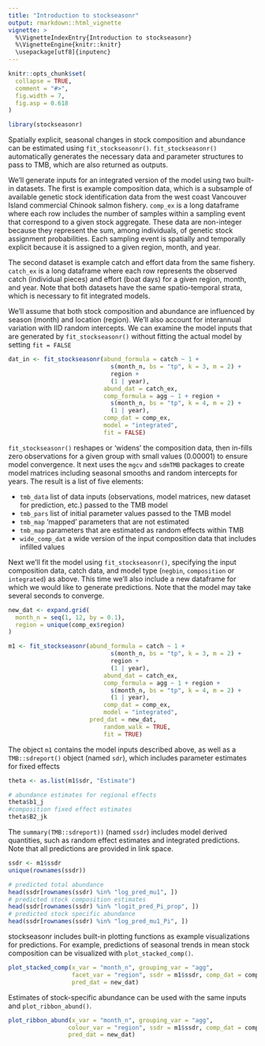 ```yaml
---
title: "Introduction to stockseasonr"
output: rmarkdown::html_vignette
vignette: >
  %\VignetteIndexEntry{Introduction to stockseasonr}
  %\VignetteEngine{knitr::knitr}
  \usepackage[utf8]{inputenc}
---
```


```r
knitr::opts_chunk$set(
  collapse = TRUE,
  comment = "#>",
  fig.width = 7,
  fig.asp = 0.618
)
```

```r
library(stockseasonr)
```

Spatially explicit, seasonal changes in stock composition and abundance can be estimated using `fit_stockseasonr()`. `fit_stockseasonr()` automatically generates the necessary data and parameter structures to pass to TMB, which are also returned as outputs.

We'll generate inputs for an integrated version of the model using two built-in datasets. The first is example composition data, which is a subsample of available genetic stock identification data from the west coast Vancouver Island commercial Chinook salmon fishery. `comp_ex` is a long dataframe where each row includes the number of samples within a sampling event that correspond to a given stock aggregate. These data are non-integer because they represent the sum, among individuals, of genetic stock assignment probabilities. Each sampling event is spatially and temporally explicit because it is assigned to a given region, month, and year.

The second dataset is example catch and effort data from the same fishery. `catch_ex` is a long dataframe where each row represents the observed catch (individual pieces) and effort (boat days) for a given region, month, and year. Note that both datasets have the same spatio-temporal strata, which is necessary to fit integrated models.

We'll assume that both stock composition and abundance are influenced by season (month) and location (region). We'll also account for interannual variation with IID random intercepts. We can examine the model inputs that are generated by `fit_stockseasonr()` without fitting the actual model by setting `fit = FALSE`

```r
dat_in <- fit_stockseasonr(abund_formula = catch ~ 1 +
                             s(month_n, bs = "tp", k = 3, m = 2) +
                             region +
                             (1 | year),
                           abund_dat = catch_ex,
                           comp_formula = agg ~ 1 + region +
                             s(month_n, bs = "tp", k = 4, m = 2) +
                             (1 | year),
                           comp_dat = comp_ex,
                           model = "integrated",
                           fit = FALSE)
```

`fit_stockseasonr()` reshapes or 'widens' the composition data, then in-fills zero observations for a given group with small values (0.00001) to ensure model convergence. It next uses the `mgcv` and `sdmTMB` packages to create model matrices including seasonal smooths and random intercepts for years. The result is a list of five elements:

- `tmb_data` list of data inputs (observations, model matrices, new dataset for prediction, etc.) passed to the TMB model
- `tmb_pars` list of initial parameter values passed to the TMB model
- `tmb_map` 'mapped' parameters that are not estimated
- `tmb_map` parameters that are estimated as random effects within TMB
- `wide_comp_dat` a wide version of the input composition data that includes infilled values

Next we'll fit the model using `fit_stockseasonr()`, specifying the input composition data, catch data, and model type (`negbin`, `composition` or `integrated`) as above. This time we'll also include a new dataframe for which we would like to generate predictions. Note that the model may take several seconds to converge.


```r
new_dat <- expand.grid(
  month_n = seq(1, 12, by = 0.1),
  region = unique(comp_ex$region)
)

m1 <- fit_stockseasonr(abund_formula = catch ~ 1 +
                             s(month_n, bs = "tp", k = 3, m = 2) +
                             region +
                             (1 | year),
                           abund_dat = catch_ex,
                           comp_formula = agg ~ 1 + region +
                             s(month_n, bs = "tp", k = 4, m = 2) +
                             (1 | year),
                           comp_dat = comp_ex,
                           model = "integrated",
                       pred_dat = new_dat,
                           random_walk = TRUE,
                           fit = TRUE)
```

The object `m1` contains the model inputs described above, as well as a `TMB::sdreport()` object (named `sdr`), which includes parameter estimates for fixed effects

```r
theta <- as.list(m1$sdr, "Estimate")

# abundance estimates for regional effects
theta$b1_j
#composition fixed effect estimates
theta$B2_jk
```

The `summary(TMB::sdreport))` (named `ssdr`) includes model derived quantities, such as random effect estimates and integrated predictions. Note that all predictions are provided in link space.

```r
ssdr <- m1$ssdr
unique(rownames(ssdr))

# predicted total abundance
head(ssdr[rownames(ssdr) %in% "log_pred_mu1", ])
# predicted stock composition estimates
head(ssdr[rownames(ssdr) %in% "logit_pred_Pi_prop", ])
# predicted stock specific abundance
head(ssdr[rownames(ssdr) %in% "log_pred_mu1_Pi", ])
```

stockseasonr includes built-in plotting functions as example visualizations for predictions. For example, predictions of seasonal trends in mean stock composition can be visualized with `plot_stacked_comp()`.

```r
plot_stacked_comp(x_var = "month_n", grouping_var = "agg", 
                  facet_var = "region", ssdr = m1$ssdr, comp_dat = comp_ex,
                  pred_dat = new_dat)
```

Estimates of stock-specific abundance can be used with the same inputs and `plot_ribbon_abund()`.

```r
plot_ribbon_abund(x_var = "month_n", grouping_var = "agg", 
                 colour_var = "region", ssdr = m1$ssdr, comp_dat = comp_ex,
                 pred_dat = new_dat)
```

